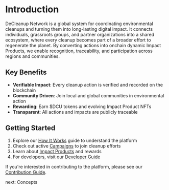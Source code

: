 # Introduction

DeCleanup Network is a global system for coordinating environmental cleanups and turning them into long-lasting digital impact. It connects individuals, grassroots groups, and partner organizations into a shared ecosystem, where every cleanup becomes part of a broader effort to regenerate the planet. By converting actions into onchain dynamic Impact Products, we enable recognition, traceability, and participation across regions and communities.

## Key Benefits

- **Verifiable Impact**: Every cleanup action is verified and recorded on the blockchain
- **Community Driven**: Join local and global communities in environmental action
- **Rewarding**: Earn $DCU tokens and evolving Impact Product NFTs
- **Transparent**: All actions and impacts are publicly traceable

## Getting Started

1. Explore our [How It Works](/how-it-works) guide to understand the platform
2. Check out active [Campaigns](/campaigns) to join cleanup efforts
3. Learn about [Impact Products](/impact-products) and rewards
4. For developers, visit our [Developer Guide](/developer-guide)

If you're interested in contributing to the platform, please see our [Contribution Guide](/contribution-guide).

next: Concepts
